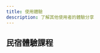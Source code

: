 ```yaml
---
title: 使用體驗
description: 了解其他使用者的體驗分享
---
```


## 民宿體驗課程

<Cards>
  <Card
    title="品茗茶藝課程"
    description="體驗台灣特色茶葉沖泡與品茗文化"
    href="/docs/experiences/tea"
  />
  <Card
    title="基礎花藝課程"
    description="學習基本插花技巧與花材認識"
    href="/docs/experiences/floral"
  />
</Cards>
